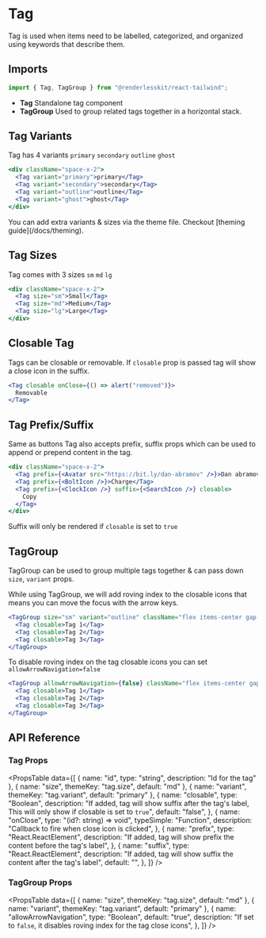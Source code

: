 
# Tag

Tag is used when items need to be labelled, categorized, and organized using
keywords that describe them.

<ComponentLinks github="tag" theme="tag" story="primitives-tag" />

## Imports

```js
import { Tag, TagGroup } from "@renderlesskit/react-tailwind";
```

- **Tag** Standalone tag component
- **TagGroup** Used to group related tags together in a horizontal stack.

## Tag Variants

Tag has 4 variants `primary` `secondary` `outline` `ghost`

```jsx live
<div className="space-x-2">
  <Tag variant="primary">primary</Tag>
  <Tag variant="secondary">secondary</Tag>
  <Tag variant="outline">outline</Tag>
  <Tag variant="ghost">ghost</Tag>
</div>
```

<Callout>
  You can add extra variants & sizes via the theme file. Checkout [theming
  guide](/docs/theming).
</Callout>

## Tag Sizes

Tag comes with 3 sizes `sm` `md` `lg`

```jsx live
<div className="space-x-2">
  <Tag size="sm">Small</Tag>
  <Tag size="md">Medium</Tag>
  <Tag size="lg">Large</Tag>
</div>
```

## Closable Tag

Tags can be closable or removable. If `closable` prop is passed tag will show a
close icon in the suffix.

```jsx live
<Tag closable onClose={() => alert("removed")}>
  Removable
</Tag>
```

## Tag Prefix/Suffix

Same as buttons Tag also accepts prefix, suffix props which can be used to
append or prepend content in the tag.

```jsx live
<div className="space-x-2">
  <Tag prefix={<Avatar src="https://bit.ly/dan-abramov" />}>Dan abramov</Tag>
  <Tag prefix={<BoltIcon />}>Charge</Tag>
  <Tag prefix={<ClockIcon />} suffix={<SearchIcon />} closable>
    Copy
  </Tag>
</div>
```

<Callout>Suffix will only be rendered if `closable` is set to `true`</Callout>

## TagGroup

TagGroup can be used to group multiple tags together & can pass down `size`,
`variant` props.

While using TagGroup, we will add roving index to the closable icons that means
you can move the focus with the arrow keys.

```jsx live
<TagGroup size="sm" variant="outline" className="flex items-center gap-1">
  <Tag closable>Tag 1</Tag>
  <Tag closable>Tag 2</Tag>
  <Tag closable>Tag 3</Tag>
</TagGroup>
```

To disable roving index on the tag closable icons you can set
`allowArrowNavigation=false`

```jsx live
<TagGroup allowArrowNavigation={false} className="flex items-center gap-1">
  <Tag closable>Tag 1</Tag>
  <Tag closable>Tag 2</Tag>
  <Tag closable>Tag 3</Tag>
</TagGroup>
```

## API Reference

### Tag Props

<PropsTable
  data={[
    { name: "id", type: "string", description: "Id for the tag" },
    { name: "size", themeKey: "tag.size", default: "md" },
    { name: "variant", themeKey: "tag.variant", default: "primary" },
    {
      name: "closable",
      type: "Boolean",
      description:
        "If added, tag will show suffix after the tag's label, This will only show if closable is set to `true`",
      default: "false",
    },
    {
      name: "onClose",
      type: "(id?: string) => void",
      typeSimple: "Function",
      description: "Callback to fire when close icon is clicked",
    },
    {
      name: "prefix",
      type: "React.ReactElement",
      description:
        "If added, tag will show prefix the content before the tag's label",
    },
    {
      name: "suffix",
      type: "React.ReactElement",
      description:
        "If added, tag will show suffix the content after the tag's label",
      default: "<CloseIcon />",
    },
  ]}
/>

### TagGroup Props

<PropsTable
  data={[
    { name: "size", themeKey: "tag.size", default: "md" },
    { name: "variant", themeKey: "tag.variant", default: "primary" },
    {
      name: "allowArrowNavigation",
      type: "Boolean",
      default: "true",
      description:
        "If set to `false`, it disables roving index for the tag close icons",
    },
  ]}
/>
